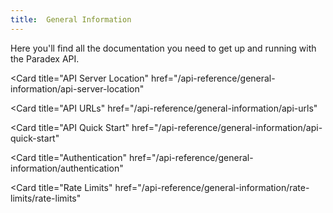 ```yaml
---
title:  General Information
---
```


Here you'll find all the documentation you need to get up and running with the Paradex API.

<CardGroup cols={1}>

<Card
  title="API Server Location"
  href="/api-reference/general-information/api-server-location"
>
</Card>

<Card
  title="API URLs"
  href="/api-reference/general-information/api-urls"
>
</Card>

<Card
  title="API Quick Start"
  href="/api-reference/general-information/api-quick-start"
>
</Card>

<Card
  title="Authentication"
  href="/api-reference/general-information/authentication"
>
</Card>

<Card
  title="Rate Limits"
  href="/api-reference/general-information/rate-limits/rate-limits"
>
</Card>

</CardGroup>
